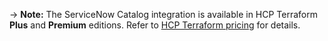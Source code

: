 -> **Note:** The ServiceNow Catalog integration is available in HCP Terraform **Plus** and **Premium** editions. Refer to [HCP Terraform pricing](https://www.hashicorp.com/products/terraform/pricing) for details.
